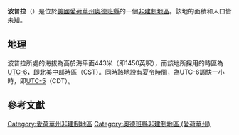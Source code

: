 {{noteTA
|G1=USState
|G2=地名
|G3=Unit
}}
{{Infobox settlement
|official_name            = 波普拉
|native_name = Poplar
|settlement_type          = [[非建制地區|非建制地區]]
|image_skyline            = 
|imagesize                = 
|image_map                = 
|mapsize                  = 
|pushpin_map              = USA Iowa
|pushpin_label            = 波普拉
|pushpin_label_position   = top
|pushpin_map_caption      = 波普拉在愛荷華州的位置
|subdivision_type         = [[世界政區索引|國家]]
|subdivision_type1        = [[美国州份|州份]]
|subdivision_type2        = [[愛荷華州行政区划|縣]]
|subdivision_name         = [[美国|美国]]
|subdivision_name1        = [[愛荷華州|愛荷華州]]
|subdivision_name2        = [[奧德班縣_(愛荷華州)|奧德班縣]]
|elevation_ft             = 1450
|elevation_m              = 443
|area_total_km2           = 
|area_total_sq_mi         = 
|area_land_km2            = 
|area_land_sq_mi          = 
|area_water_km2           = 
|area_water_sq_mi         = 
|population_as_of         = 2010
|population_footnotes     = 
|population_total         = 
|population_metro         = 
|population_density_km2   = auto
|population_density_sq_mi = auto
|timezone                 = [[北美中部时区|北美中部时区]]
|utc_offset               = -6
|coordinates              = {{coord|41|43|20|N|95|05|33|W|display=inline,title}}
| coor_pinpoint           = 
| coordinates_footnotes   = 
|timezone_DST             = CDT
|utc_offset_DST           = -5
|postal_code_type         = [[美國郵區編號|郵區編號]]
|postal_code              = 
|area_code                = {{link-en|电话区号712|Area code 712|712}}
|blank_name = [[地名信息系统|GNIS ID]]
|blank_info = 1094807<ref name="GNIS">{{cite gnis|1094807|Poplar}}</ref>
}}
'''波普拉'''（{{lang-en|Poplar}}）是位於[[美國|美國]][[愛荷華州|愛荷華州]][[奧德班縣_(愛荷華州)|奧德班縣]]的一個[[非建制地區|非建制地區]]。該地的面積和人口皆未知。

== 地理 ==
波普拉所處的海拔為高於海平面443米（即1450英呎），而該地所採用的時區為[[UTC-6|UTC-6]]，即[[北美中部時區|北美中部時區]]（CST）。同時該地設有[[夏令時間|夏令時間]]，為UTC-6調快一小時，即[[UTC-5|UTC-5]]（CDT）。

== 參考文獻 ==
{{reflist}}

{{奧德班縣 (愛荷華州)}}

{{DEFAULTSORT:Poplar}}
[[Category:愛荷華州非建制地區|Category:愛荷華州非建制地區]]
[[Category:奧德班縣非建制地區_(愛荷華州)|Category:奧德班縣非建制地區 (愛荷華州)]]

{{Iowa-geo-stub}}